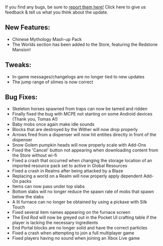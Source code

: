 If you find any bugs, be sure to [report them here!](https://bugs.mojang.com/secure/Dashboard.jspa) Click here to give us feedback & tell us what you think about the update.

  
## **New Features:**

-   Chinese Mythology Mash-up Pack
-   The Worlds section has been added to the Store, featuring the Redstone Mansion!

  
## **Tweaks:**

-   In-game messages/changelogs are no longer tied to new updates
-   The jump range of slimes is now correct

  
## **Bug Fixes:**

-   Skeleton horses spawned from traps can now be tamed and ridden
-   Finally fixed the bug with MCPE not starting on some Android devices (Thank you, Tomas A!)
-   Baby mobs once again make idle sounds
-   Blocks that are destroyed by the Wither will now drop properly
-   Arrows fired from a dispenser will now hit entities directly in front of the dispenser
-   Snow Golem pumpkin heads will now properly scale with Add-Ons
-   Fixed the 'Cancel' button not appearing when downloading content from the Store without wi-fi
-   Fixed a crash that occurred when changing the storage location of an imported resource pack set to active in Global Resources
-   Fixed a crash in Realms after being attacked by a Blaze
-   Replacing a world on a Realm will now properly apply dependent Add-On packs
-   Items can now pass under top slabs
-   Bottom slabs will no longer reduce the spawn rate of mobs that spawn below the slabs
-   A lit furnace can no longer be obtained by using a pickaxe with Silk Touch
-   Fixed several item names appearing on the furnace screen
-   The End Rod will now be greyed out in the Pocket UI crafting table if the player is lacking the necessary ingredients
-   End Portal blocks are no longer solid and have the correct particles
-   Fixed a crash when attempting to join a full multiplayer game
-   Fixed players having no sound when joining an Xbox Live game